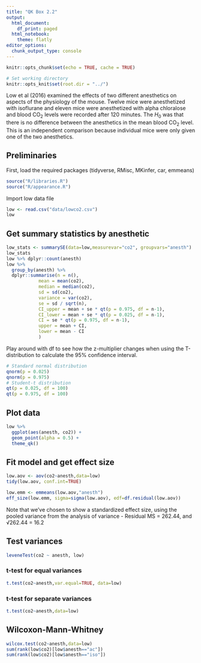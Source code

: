 ```yaml
---
title: "QK Box 2.2"
output:
  html_document:
    df_print: paged
  html_notebook:
    theme: flatly
editor_options:
  chunk_output_type: console
---
```


```r
knitr::opts_chunk$set(echo = TRUE, cache = TRUE)

# Set working directory
knitr::opts_knit$set(root.dir = "../")
```

Low et al (2016) examined the effects of two different anesthetics on aspects of the physiology of the mouse. Twelve mice were anesthetized with isoflurane and eleven mice were anesthetized with alpha chloralose and blood CO~2~ levels were recorded after 120 minutes. The *H*~0~ was that there is no difference between the anesthetics in the mean blood CO~2~ level. This is an independent comparison because individual mice were only given one of the two anesthetics.

## Preliminaries

First, load the required packages (tidyverse, RMisc, MKinfer, car, emmeans)

```r
source("R/libraries.R")
source("R/appearance.R")
```

Import low data file

```r
low <- read.csv("data/lowco2.csv")
low
```

## Get summary statistics by anesthetic

```r
low_stats <- summarySE(data=low,measurevar="co2", groupvars="anesth")
low_stats
low %>% dplyr::count(anesth)
low %>%  
  group_by(anesth) %>% 
  dplyr::summarise(n = n(), 
            mean = mean(co2),
            median = median(co2),
            sd = sd(co2), 
            variance = var(co2), 
            se = sd / sqrt(n), 
            CI_upper = mean + se * qt(p = 0.975, df = n-1), 
            CI_lower = mean + se * qt(p = 0.025, df = n-1), 
            CI = se * qt(p = 0.975, df = n-1), 
            upper = mean + CI, 
            lower = mean - CI
            )
```

Play around with df to see how the z-multiplier changes when using the T-distribution to calculate the 95% confidence interval.

```r
# Standard normal distribution
qnorm(p = 0.025)
qnorm(p = 0.975)
# Student-t distribution
qt(p = 0.025, df = 100)
qt(p = 0.975, df = 100)
```

## Plot data

```r
low %>% 
  ggplot(aes(anesth, co2)) + 
  geom_point(alpha = 0.5) + 
  theme_qk()
```

## Fit model and get effect size

```r
low.aov <- aov(co2~anesth,data=low)
tidy(low.aov, conf.int=TRUE)

low.emm <- emmeans(low.aov,"anesth")
eff_size(low.emm, sigma=sigma(low.aov), edf=df.residual(low.aov))
```

Note that we've chosen to show a standardized effect size, using the pooled variance from the analysis of variance - Residual MS = 262.44, and √262.44 = 16.2

## Test variances

```r
leveneTest(co2 ~ anesth, low)
```

### t-test for equal variances

```r
t.test(co2~anesth,var.equal=TRUE, data=low)
```

### t-test for separate variances

```r
t.test(co2~anesth,data=low)
```

## Wilcoxon-Mann-Whitney

```r
wilcox.test(co2~anesth,data=low)
sum(rank(low$co2)[low$anesth=="ac"])
sum(rank(low$co2)[low$anesth=="iso"])
```
